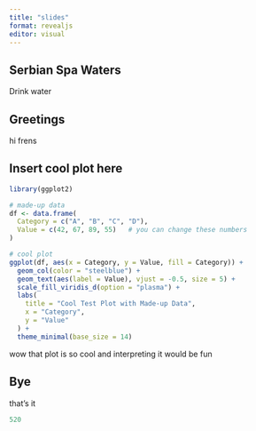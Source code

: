 ```yaml
---
title: "slides"
format: revealjs
editor: visual
---
```


## Serbian Spa Waters

Drink water 

## Greetings

hi frens

## Insert cool plot here
```r
library(ggplot2)

# made-up data
df <- data.frame(
  Category = c("A", "B", "C", "D"),
  Value = c(42, 67, 89, 55)   # you can change these numbers
)

# cool plot
ggplot(df, aes(x = Category, y = Value, fill = Category)) +
  geom_col(color = "steelblue") +
  geom_text(aes(label = Value), vjust = -0.5, size = 5) +
  scale_fill_viridis_d(option = "plasma") +
  labs(
    title = "Cool Test Plot with Made-up Data",
    x = "Category",
    y = "Value"
  ) +
  theme_minimal(base_size = 14)
```
wow that plot is so cool and interpreting it would be fun



## Bye

that's it 
```r
520
```

